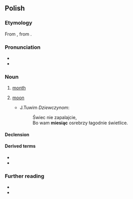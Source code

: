 ==Polish==
{{wp|lang=pl}}

===Etymology===
From {{inh|pl|sla-pro|*měsęcь}}, from {{etyl|ine-pro|pl}} {{m|ine-pro|*mḗh₁n̥s}}.

===Pronunciation===
* {{pl-IPA}}
* {{audio|pl|pl-miesiąc.ogg|audio}}

===Noun===
{{pl-noun|m-in|dim=miesiączek}}

# [[month]]
# {{lb|pl|poetic}} [[moon]]
#: {{syn|gl|księżyc}}
#* J.Tuwim ''Dziewczynom'':
#*: Świec nie zapalajcie,
#*: Bo wam '''miesiąc''' osrebrzy łagodnie świetlice.

====Declension====
{{pl-decl-noun-masc-inani|miesią|c|a|genp=miesięcy}}

====Derived terms====
* {{l|pl|miesięczny}}
* {{l|pl|miesiączka}}

===Further reading===
* {{R:pl:WSJP}}
* {{R:PWN}}

{{c|pl|Celestial bodies|Time|Months|Gregorian calendar months}}